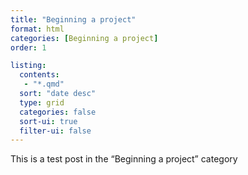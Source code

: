 ```yaml
---
title: "Beginning a project"
format: html
categories: [Beginning a project]
order: 1

listing:
  contents: 
   - "*.qmd"
  sort: "date desc"
  type: grid
  categories: false
  sort-ui: true
  filter-ui: false
---
```


This is a test post in the "Beginning a project" category